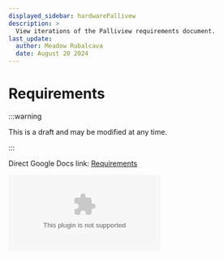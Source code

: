 ---
displayed_sidebar: hardwarePallivew
description: >
  View iterations of the Palliview requirements document.
last_update:
  author: Meadow Rubalcava
  date: August 20 2024
---

# Requirements

:::warning

This is a draft and may be modified at any time.

:::

Direct Google Docs link: [Requirements](https://docs.google.com/document/d/1l60y9Kog3sbdiTm0TlWQSpLGMTpvvO05bGnn72r-dA8/edit#heading=h.7g0quy18ey5z)


<Embed
	type="google-docs"
	url="https://docs.google.com/document/d/1l60y9Kog3sbdiTm0TlWQSpLGMTpvvO05bGnn72r-dA8/edit#heading=h.7g0quy18ey5z"
/>
